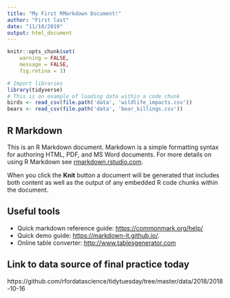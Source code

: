 ```yaml
---
title: "My First RMarkdown Document!"
author: "First last"
date: "11/18/2019"
output: html_document
---
```


```r
knitr::opts_chunk$set(
    warning = FALSE,
    message = FALSE,
    fig.retina = 3)

# Import libraries
library(tidyverse)
# This is an example of loading data within a code chunk
birds <- read_csv(file.path('data', 'wildlife_impacts.csv'))
bears <- read_csv(file.path('data', 'bear_killings.csv'))
```

## R Markdown

This is an R Markdown document. Markdown is a simple formatting syntax for authoring HTML, PDF, and MS Word documents. For more details on using R Markdown see [rmarkdown.rstudio.com](http://rmarkdown.rstudio.com).

When you click the **Knit** button a document will be generated that includes both content as well as the output of any embedded R code chunks within the document.

## Useful tools

- Quick markdown reference guide: [https://commonmark.org/help/](https://commonmark.org/help/)
- Quick demo guide: [https://markdown-it.github.io/](https://markdown-it.github.io/).
- Online table converter: [http://www.tablesgenerator.com](http://www.tablesgenerator.com/markdown_tables)

## Link to data source of final practice today

https://github.com/rfordatascience/tidytuesday/tree/master/data/2018/2018-10-16
